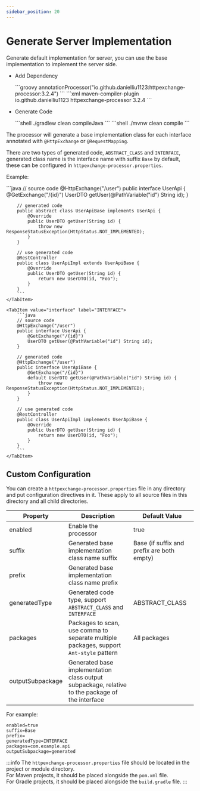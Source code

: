 ```yaml
---
sidebar_position: 20
---
```




# Generate Server Implementation

Generate default implementation for server, you can use the base implementation to implement the server side.

- Add Dependency

    <Tabs>
        <TabItem value="gradle" label="Gradle">
            ```groovy
            annotationProcessor("io.github.danielliu1123:httpexchange-processor:3.2.4")
            ```
        </TabItem>
        <TabItem value="maven" label="Maven">
            ```xml
            <plugin>
                <artifactId>maven-compiler-plugin</artifactId>
                <configuration>
                    <annotationProcessorPaths>
                        <path>
                            <groupId>io.github.danielliu1123</groupId>
                            <artifactId>httpexchange-processor</artifactId>
                            <version>3.2.4</version>
                        </path>
                    </annotationProcessorPaths>
                </configuration>
            </plugin>
            ```
        </TabItem>
    </Tabs>

- Generate Code

    <Tabs>
        <TabItem value="gradle" label="Gradle">
            ```shell
            ./gradlew clean compileJava
            ```
        </TabItem>
        <TabItem value="maven" label="Maven">
            ```shell
            ./mvnw clean compile
            ```
        </TabItem>
    </Tabs>

The processor will generate a base implementation class for each interface annotated with `@HttpExchange` or `@RequestMapping`.

There are two types of generated code, `ABSTRACT_CLASS` and `INTERFACE`,
generated class name is the interface name with suffix `Base` by default,
these can be configured in `httpexchange-processor.properties`.

Example:

<Tabs>
    <TabItem value="abstract class" label="ABSTRACT_CLASS">
        ```java
        // source code
        @HttpExchange("/user")
        public interface UserApi {
            @GetExchange("/{id}")
            UserDTO getUser(@PathVariable("id") String id);
        }

        // generated code
        public abstract class UserApiBase implements UserApi {
            @Override
            public UserDTO getUser(String id) {
                throw new ResponseStatusException(HttpStatus.NOT_IMPLEMENTED);
            }
        }

        // use generated code
        @RestController
        public class UserApiImpl extends UserApiBase {
            @Override
            public UserDTO getUser(String id) {
                return new UserDTO(id, "Foo");
            }
        }
        ```
    </TabItem>

    <TabItem value="interface" label="INTERFACE">
        ```java
        // source code
        @HttpExchange("/user")
        public interface UserApi {
            @GetExchange("/{id}")
            UserDTO getUser(@PathVariable("id") String id);
        }

        // generated code
        @HttpExchange("/user")
        public interface UserApiBase {
            @GetExchange("/{id}")
            default UserDTO getUser(@PathVariable("id") String id) {
                throw new ResponseStatusException(HttpStatus.NOT_IMPLEMENTED);
            }
        }

        // use generated code
        @RestController
        public class UserApiImpl implements UserApiBase {
            @Override
            public UserDTO getUser(String id) {
                return new UserDTO(id, "Foo");
            }
        }
        ```
    </TabItem>
</Tabs>

## Custom Configuration

You can create a `httpexchange-processor.properties` file in any directory and put configuration directives in it.
These apply to all source files in this directory and all child directories.

| Property         | Description                                                                                     | Default Value                              |
|------------------|-------------------------------------------------------------------------------------------------|--------------------------------------------|
| enabled          | Enable the processor                                                                            | true                                       |
| suffix           | Generated base implementation class name suffix                                                 | Base (if suffix and prefix are both empty) |
| prefix           | Generated base implementation class name prefix                                                 |                                            |
| generatedType    | Generated code type, support `ABSTRACT_CLASS` and `INTERFACE`                                   | ABSTRACT_CLASS                             |
| packages         | Packages to scan, use comma to separate multiple packages, support `Ant-style` pattern          | All packages                               |
| outputSubpackage | Generated base implementation class output subpackage, relative to the package of the interface |                                            |

For example:

```properties title="httpexchange-processor.properties"
enabled=true
suffix=Base
prefix=
generatedType=INTERFACE
packages=com.example.api
outputSubpackage=generated
```

:::info
The `httpexchange-processor.properties` file should be located in the project or module directory.<br/>
For Maven projects, it should be placed alongside the `pom.xml` file.<br/>
For Gradle projects, it should be placed alongside the `build.gradle` file.
:::
